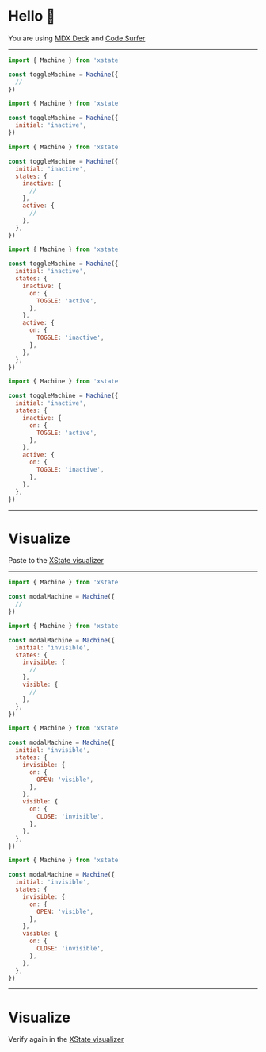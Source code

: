 
# Hello 👋

You are using [MDX Deck](https://github.com/jxnblk/mdx-deck) and [Code Surfer](https://github.com/pomber/code-surfer)

---

<CodeSurferLayout>

```js 1:3,5 title="A simple toggle machine example"
import { Machine } from 'xstate'

const toggleMachine = Machine({
  //
})
```

```js 4:4 subtitle="Initial state"
import { Machine } from 'xstate'

const toggleMachine = Machine({
  initial: 'inactive',
})
```

```js 5:6,8:9,11 subtitle="States"
import { Machine } from 'xstate'

const toggleMachine = Machine({
  initial: 'inactive',
  states: {
    inactive: {
      //
    },
    active: {
      //
    },
  },
})
```

```js 7:9,12:14 subtitle="Events"
import { Machine } from 'xstate'

const toggleMachine = Machine({
  initial: 'inactive',
  states: {
    inactive: {
      on: {
        TOGGLE: 'active',
      },
    },
    active: {
      on: {
        TOGGLE: 'inactive',
      },
    },
  },
})
```

```js 3:17 subtitle="Copy these lines"
import { Machine } from 'xstate'

const toggleMachine = Machine({
  initial: 'inactive',
  states: {
    inactive: {
      on: {
        TOGGLE: 'active',
      },
    },
    active: {
      on: {
        TOGGLE: 'inactive',
      },
    },
  },
})
```

</CodeSurferLayout>

---

# Visualize

Paste to the <a target="\_blank" href="https://statecharts.github.io/xstate-viz/">XState visualizer</a>

---

<CodeSurferLayout>

```js 3 title="Let's build the Modal Machine"
import { Machine } from 'xstate'

const modalMachine = Machine({
  //
})
```

```js 4:6,8:9,11 subtitle="We have 2 states: invisible & visible"
import { Machine } from 'xstate'

const modalMachine = Machine({
  initial: 'invisible',
  states: {
    invisible: {
      //
    },
    visible: {
      //
    },
  },
})
```

```js 7:9,12:14 subtitle="We have 2 events: OPEN & CLOSE"
import { Machine } from 'xstate'

const modalMachine = Machine({
  initial: 'invisible',
  states: {
    invisible: {
      on: {
        OPEN: 'visible',
      },
    },
    visible: {
      on: {
        CLOSE: 'invisible',
      },
    },
  },
})
```

```js 3:17 subtitle="Copy these lines"
import { Machine } from 'xstate'

const modalMachine = Machine({
  initial: 'invisible',
  states: {
    invisible: {
      on: {
        OPEN: 'visible',
      },
    },
    visible: {
      on: {
        CLOSE: 'invisible',
      },
    },
  },
})
```

</CodeSurferLayout>

---

# Visualize

Verify again in the <a target="\_blank" href="https://statecharts.github.io/xstate-viz/">XState visualizer</a>
